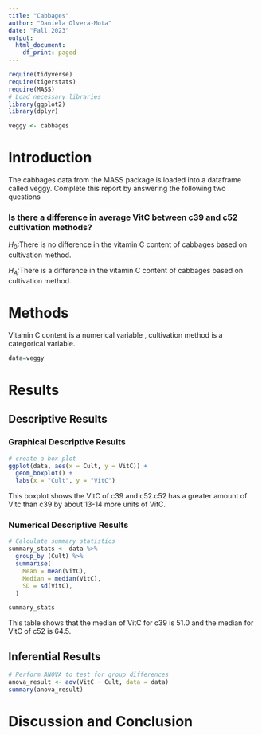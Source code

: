 ```yaml
---
title: "Cabbages"
author: "Daniela Olvera-Mota"
date: "Fall 2023"
output:
  html_document:
    df_print: paged
---
```


```r
require(tidyverse)
require(tigerstats)
require(MASS)
# Load necessary libraries
library(ggplot2)
library(dplyr)

veggy <- cabbages
```

# Introduction

<!--In this section you explain what you are trying to show.  Where did the data come from?  What is the research or other question you are trying to answer?!-->
 The cabbages data from the MASS package is loaded into a dataframe called veggy. Complete this report by answering the following two questions  
 
### Is there a difference in average VitC between c39 and c52 cultivation methods?

$H_0$:There is no difference in the vitamin C content of cabbages based on cultivation method.

$H_A$:There is a difference in the vitamin C content of cabbages based on cultivation method.

# Methods

<!--Decide on your methods:  use "variable analysis" or other appropriate descriptors.  Make sure to choose at least one graphical method and at least one numerical method.!-->

Vitamin C content is a numerical variable , cultivation method is a categorical variable.

```r
data=veggy
```


# Results

<!--Divide this section into two sub-sections:  One for your descriptive  results and one for your inferential results.!-->

## Descriptive Results

### Graphical Descriptive Results

```r
# create a box plot
ggplot(data, aes(x = Cult, y = VitC)) +
  geom_boxplot() +
  labs(x = "Cult", y = "VitC")
```

This boxplot shows the VitC of c39 and c52.c52 has a greater amount of Vitc than c39 by about 13-14 more units of VitC.

<!--Graphical results here.  Make sure to show your code.  Provide appropriate labels for axes, giving units if possible, and provide a good title for the graph, too.  Use the graphical results to describe the patterns if any that exist in the data as focused toward the research question!-->

### Numerical Descriptive Results

```r
# Calculate summary statistics
summary_stats <- data %>%
  group_by (Cult) %>%
  summarise(
    Mean = mean(VitC),
    Median = median(VitC),
    SD = sd(VitC),
  )

summary_stats
```

This table shows that the median of VitC for c39 is 51.0 and the median for VitC of c52 is 64.5.


<!--Numerical results go here. Use the numerical results to describe the patterns if any that exist in the data as focused toward the research question!-->

## Inferential Results

```r
# Perform ANOVA to test for group differences
anova_result <- aov(VitC ~ Cult, data = data)
summary(anova_result)
```

<!--State hypothesis clearly.  Make sure your discussion of the inferential test covers all the aspects that the test output produces, such as test statistic, p-value etc.  Make a decision about the null hypothesis, explain the assumptions on which the selected test/procedure was based, and why the chosen procedure satisfys the assumptions and is appropriate to answer the research question!-->




# Discussion and Conclusion




<!--Discussion and conclusion here.  If you found a relationship be sure to consider whether the relationship occurs because one of the variavbles causes the other, or whether they perhasps are related for some other reason.  Watch the chapter 6 videos from the GeorgeTown videos collection.!-->

